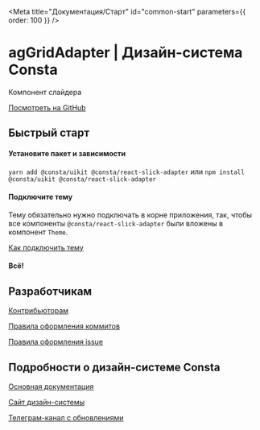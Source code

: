 
<Meta
  title="Документация/Старт"
  id="common-start"
  parameters={{ order: 100 }}
/>

# agGridAdapter | Дизайн-система Consta

Компонент слайдера

[Посмотреть на GitHub](https://github.com/consta-design-system/react-slick-adapter)

## Быстрый старт

#### Установите пакет и зависимости

`yarn add @consta/uikit @consta/react-slick-adapter` или `npm install @consta/uikit @consta/react-slick-adapter`

#### Подключите тему

Тему обязательно нужно подключать в корне приложения, так, чтобы все компоненты `@consta/react-slick-adapter` были вложены в компонент `Theme`.

[Как подключить тему](http://uikit.consta.design/?path=/docs/thematization-how-to-connect-theme--page)

#### Всë!

## Разработчикам

[Контрибьюторам](http://uikit.consta.design/?path=/docs/common-develop-contributors--page)

[Правила оформления коммитов](http://uikit.consta.design/?path=/docs/common-develop-commits-style--page)

[Правила оформления issue](http://uikit.consta.design/?path=/docs/common-develop-issues--page)

## Подробности о дизайн-системе Consta

[Основная документация](http://uikit.consta.design/?path=/docs/common-about--page)

[Сайт дизайн-системы](https://consta.design/)

[Телеграм-канал с обновлениями](https://t.me/consta_ui_releases)
